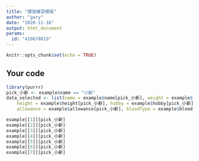 ```yaml
---
title: "課堂練習模版"
author: "gary"
date: "2020-11-18"
output: html_document
params:
  id: "410678019"
---
```


```r
knitr::opts_chunk$set(echo = TRUE)
```

## Your code

```r
library(purrr)
pick_小新 <- example$name == "小新"
data_selected <- list(name = example$name[pick_小新], weight = example$weight[pick_小新], 
    height = example$height[pick_小新], hobby = example$hobby[pick_小新], residence = example$residence[pick_小新], 
    allowance = example$allowance[pick_小新], bloodType = example$bloodType[pick_小新])
```

```r
example[[1]][pick_小新]
example[[2]][pick_小新]
example[[3]][pick_小新]
example[[4]][pick_小新]
example[[5]][pick_小新]
example[[6]][pick_小新]
example[[7]][pick_小新]
```

